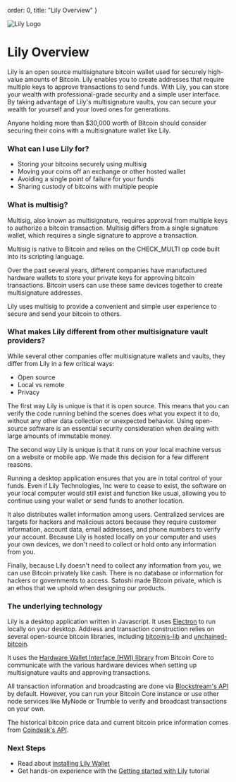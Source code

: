   order: 0,
  title: "Lily Overview"
}

<img className="h-20 w-auto mx-auto my-8" src="/assets/logo.svg" alt="Lily Logo" />

# Lily Overview
Lily is an open source multisignature bitcoin wallet used for securely high-value amounts of Bitcoin. Lily enables you to create addresses that require multiple keys to approve transactions to send funds. With Lily, you can store your wealth with professional-grade security and a simple user interface. By taking advantage of Lily's multisignature vaults, you can secure your wealth for yourself and your loved ones for generations.

Anyone holding more than $30,000 worth of Bitcoin should consider securing their coins with a multisignature wallet like Lily.



### What can I use Lily for?
- Storing your bitcoins securely using multisig
- Moving your coins off an exchange or other hosted wallet
- Avoiding a single point of failure for your funds
- Sharing custody of bitcoins with multiple people

### What is multisig?
Multisig, also known as multisignature, requires approval from multiple keys to authorize a bitcoin transaction. Multisig differs from a single signature wallet, which requires a single signature to approve a transaction.

Multisig is native to Bitcoin and relies on the CHECK_MULTI op code built into its scripting language.

Over the past several years, different companies have manufactured hardware wallets to store your private keys for approving bitcoin transactions. Bitcoin users can use these same devices together to create multisignature addresses.

Lily uses multisig to provide a convenient and simple user experience to secure and send your bitcoin to others.

### What makes Lily different from other multisignature vault providers?
While several other companies offer multisignature wallets and vaults, they differ from Lily in a few critical ways:
- Open source
- Local vs remote
- Privacy

The first way Lily is unique is that it is open source. This means that you can verify the code running behind the scenes does what you expect it to do, without any other data collection or unexpected behavior. Using open-source software is an essential security consideration when dealing with large amounts of immutable money.

The second way Lily is unique is that it runs on your local machine versus on a website or mobile app. We made this decision for a few different reasons. 

Running a desktop application ensures that you are in total control of your funds. Even if Lily Technologies, Inc were to cease to exist, the software on your local computer would still exist and function like usual, allowing you to continue using your wallet or send funds to another location.

It also distributes wallet information among users. Centralized services are targets for hackers and malicious actors because they require customer information, account data, email addresses, and phone numbers to verify your account. Because Lily is hosted locally on your computer and uses your own devices, we don't need to collect or hold onto any information from you.

Finally, because Lily doesn't need to collect any information from you, we can use Bitcoin privately like cash. There is no database or information for hackers or governments to access. Satoshi made Bitcoin private, which is an ethos that we uphold when designing our products.

### The underlying technology
Lily is a desktop application written in Javascript. It uses [Electron](https://www.electronjs.org/) to run locally on your desktop. Address and transaction construction relies on several open-source bitcoin libraries, including [bitcoinjs-lib](https://github.com/bitcoinjs/bitcoinjs-lib) and [unchained-bitcoin](https://github.com/unchained-capital/unchained-bitcoin).

It uses the [Hardware Wallet Interface (HWI) library](https://github.com/bitcoin-core/HWI) from Bitcoin Core to communicate with the various hardware devices when setting up multisignature vaults and approving transactions.

All transaction information and broadcasting are done via [Blockstream's API](https://blockstream.info/) by default. However, you can run your Bitcoin Core instance or use other node services like MyNode or Trumble to verify and broadcast transactions on your own.

The historical bitcoin price data and current bitcoin price information comes from [Coindesk's API](https://www.coindesk.com/coindesk-api).

### Next Steps
- Read about [installing Lily Wallet](/install-lily)
- Get hands-on experience with the [Getting started with Lily](/get-started) tutorial